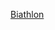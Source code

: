 {{year by category
| m = 2
| c = 0
| d = 1
| y = 1
| cat = 冬季兩項
| sortkey = 冬季兩項
| parent = 依年份劃分的冬季兩項
| subcat = 2011年體育
}}
{{Commonscat|2011 in biathlon}}
[[Category:2011年射擊運動|Biathlon]]